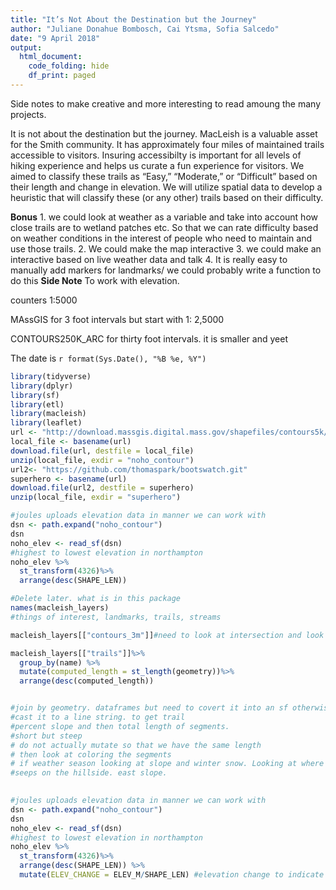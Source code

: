 ```yaml
---
title: "It’s Not About the Destination but the Journey"
author: "Juliane Donahue Bombosch, Cai Ytsma, Sofia Salcedo"
date: "9 April 2018"
output: 
  html_document:
    code_folding: hide
    df_print: paged
---
```

Side notes to make creative and more interesting to read amoung the many projects.

It is not about the destination but the journey. MacLeish is a valuable asset for the Smith community. It has approximately four miles of maintained trails accessible to visitors. Insuring accessibilty is important for all levels of hiking experience and helps us curate a fun experience for visitors. We aimed to classify these trails as “Easy,” “Moderate,” or “Difficult” based on their length and change in elevation. We will utilize spatial data to develop a heuristic that will classify these (or any other) trails based on their difficulty.

**Bonus** 1. we could look at weather as a variable and take into account how close trails are to wetland patches etc. So that we can rate difficulty based on weather conditions in the interest of people who need to maintain and use those trails.
          2. We could make the map interactive
          3. we could make an interactive based on live weather data and talk
          4. It is really easy to manually add markers for landmarks/ we could probably           write a function to do this
**Side Note** To work with elevation.

counters 1:5000

MAssGIS for 3 foot intervals but start with 1: 2,5000

CONTOURS250K_ARC for thirty foot intervals. it is smaller and yeet

The date is `r format(Sys.Date(), "%B %e, %Y")`
```r
library(tidyverse)
library(dplyr)
library(sf)
library(etl)
library(macleish)
library(leaflet)
url <- "http://download.massgis.digital.mass.gov/shapefiles/contours5k/hp214.zip"
local_file <- basename(url)
download.file(url, destfile = local_file)
unzip(local_file, exdir = "noho_contour")
url2<- "https://github.com/thomaspark/bootswatch.git"
superhero <- basename(url)
download.file(url2, destfile = superhero)
unzip(local_file, exdir = "superhero")
```



```r
#joules uploads elevation data in manner we can work with
dsn <- path.expand("noho_contour")
dsn
noho_elev <- read_sf(dsn)
#highest to lowest elevation in northampton
noho_elev %>%
  st_transform(4326)%>%
  arrange(desc(SHAPE_LEN))
```


```r
#Delete later. what is in this package
names(macleish_layers)
#things of interest, landmarks, trails, streams

macleish_layers[["contours_3m"]]#need to look at intersection and look at it plot it. trails boundry and elevation.

```

```r
macleish_layers[["trails"]]%>%
  group_by(name) %>%
  mutate(computed_length = st_length(geometry))%>%
  arrange(desc(computed_length))


#join by geometry. dataframes but need to covert it into an sf otherwise it will not plot. So make into a data frame and join it and then tyrn it back into spacial data
#cast it to a line string. to get trail
#percent slope and then total length of segments.
#short but steep
# do not actually mutate so that we have the same length 
# then look at coloring the segments
# if weather season looking at slope and winter snow. Looking at where do we clear trees. none of the trails get close enough to a stream maybe in the future with new stream. But not yet. Seein if they can build one towards the beaver trail. Would not be an easy trail under in optimal weather.
#seeps on the hillside. east slope. 
 
```

```r
#joules uploads elevation data in manner we can work with
dsn <- path.expand("noho_contour")
dsn
noho_elev <- read_sf(dsn)
#highest to lowest elevation in northampton
noho_elev %>%
  st_transform(4326)%>%
  arrange(desc(SHAPE_LEN)) %>%
  mutate(ELEV_CHANGE = ELEV_M/SHAPE_LEN) #elevation change to indicate a steepness over the length of the trail
```


